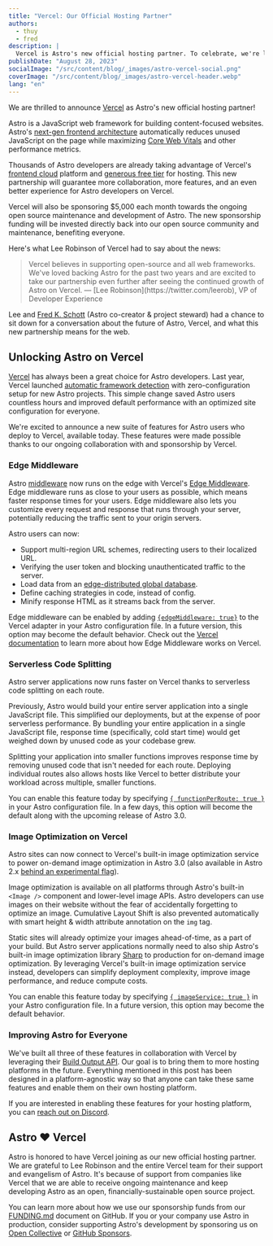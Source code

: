 ```yaml
---
title: "Vercel: Our Official Hosting Partner"
authors:
  - thuy
  - fred
description: |
  Vercel is Astro's new official hosting partner. To celebrate, we're launching new features for Astro users who deploy to Vercel's frontend cloud.
publishDate: "August 28, 2023"
socialImage: "/src/content/blog/_images/astro-vercel-social.png"
coverImage: "/src/content/blog/_images/astro-vercel-header.webp"
lang: "en"
---
```



We are thrilled to announce [Vercel](https://vercel.com/) as Astro's new official hosting partner!

Astro is a JavaScript web framework for building content-focused websites. Astro's [next-gen frontend architecture](https://docs.astro.build/en/concepts/islands/) automatically reduces unused JavaScript on the page while maximizing [Core Web Vitals](https://web.dev/vitals/) and other performance metrics. 

Thousands of Astro developers are already taking advantage of Vercel's [frontend cloud](https://vercel.com/resources/the-frontend-cloud-advantage) platform and [generous free tier](https://vercel.com/pricing) for hosting. This new partnership will guarantee more collaboration, more features, and an even better experience for Astro developers on Vercel. 

Vercel will also be sponsoring $5,000 each month towards the ongoing open source maintenance and development of Astro. The new sponsorship funding will be invested directly back into our open source community and maintenance, benefiting everyone.

Here's what Lee Robinson of Vercel had to say about the news:

<Blockquote>
	<Fragment slot="quote" >
		Vercel believes in supporting open-source and all web frameworks. We've loved backing Astro for the past two years and are excited to take our partnership even further after seeing the continued growth of Astro on Vercel.
	</Fragment>
	<Fragment slot="caption">
		— [Lee Robinson](https://twitter.com/leerob), VP of Developer Experience
	</Fragment>
</Blockquote>

Lee and [Fred K. Schott](https://twitter.com/FredKSchott) (Astro co-creator & project steward) had a chance to sit down for a conversation about the future of Astro, Vercel, and what this new partnership means for the web.

<YouTube id="9196iQJtK4s" class="mx-auto my-12" />

## Unlocking Astro on Vercel

[Vercel](https://vercel.com/docs) has always been a great choice for Astro developers. Last year, Vercel launched [automatic framework detection](https://vercel.com/blog/build-output-api) with zero-configuration setup for new Astro projects. This simple change saved Astro users countless hours and improved default performance with an optimized site configuration for everyone.

We're excited to announce a new suite of features for Astro users who deploy to Vercel, available today. These features were made possible thanks to our ongoing collaboration with and sponsorship by Vercel.

### Edge Middleware

Astro [middleware](https://docs.astro.build/en/guides/middleware/) now runs on the edge with Vercel's [Edge Middleware](https://vercel.com/docs/concepts/functions/edge-middleware). Edge middleware runs as close to your users as possible, which means faster response times for your users. Edge middleware also lets you customize every request and response that runs through your server, potentially reducing the traffic sent to your origin servers.

Astro users can now:

- Support multi-region URL schemes, redirecting users to their localized URL.
- Verifying the user token and blocking unauthenticated traffic to the server.
- Load data from an [edge-distributed global database](https://vercel.com/docs/storage/edge-config).
- Define caching strategies in code, instead of config.
- Minify response HTML as it streams back from the server.

Edge middleware can be enabled by adding [`{edgeMiddleware: true}`](https://docs.astro.build/en/guides/integrations-guide/vercel/#vercel-edge-middleware) to the Vercel adapter in your Astro configuration file. In a future version, this option may become the default behavior. Check out the [Vercel documentation](https://vercel.com/docs/functions/edge-middleware) to learn more about how Edge Middleware works on Vercel.

### Serverless Code Splitting

Astro server applications now runs faster on Vercel thanks to serverless code splitting on each route.

Previously, Astro would build your entire server application into a single JavaScript file. This simplified our deployments, but at the expense of poor serverless performance. By bundling your entire application in a single JavaScript file, response time (specifically, cold start time) would get weighed down by unused code as your codebase grew.

Splitting your application into smaller functions improves response time by removing unused code that isn't needed for each route. Deploying individual routes also allows hosts like Vercel to better distribute your workload across multiple, smaller functions.

You can enable this feature today by specifying [`{ functionPerRoute: true }`](https://docs.astro.build/en/guides/integrations-guide/vercel/#per-page-functions) in your Astro configuration file. In a few days, this option will become the default along with the upcoming release of Astro 3.0.

### Image Optimization on Vercel

Astro sites can now connect to Vercel's built-in image optimization service to power on-demand image optimization in Astro 3.0 (also available in Astro 2.x [behind an experimental flag](https://docs.astro.build/en/guides/images/)).

Image optimization is available on all platforms through Astro's built-in `<Image />` component and lower-level image APIs.  Astro developers can use images on their website without the fear of accidentally forgetting to optimize an image. Cumulative Layout Shift is also prevented automatically with smart height & width attribute annotation on the `img` tag.

Static sites will already optimize your images ahead-of-time, as a part of your build. But Astro server applications normally need to also ship Astro's built-in image optimization library [Sharp](https://sharp.pixelplumbing.com/) to production for on-demand image optimization. By leveraging  Vercel's built-in image optimization service instead, developers can simplify deployment complexity, improve image performance, and reduce compute costs.

You can enable this feature today by specifying [`{ imageService: true }`](https://docs.astro.build/en/guides/integrations-guide/vercel/#imageservice) in your Astro configuration file. In a future version, this option may become the default behavior.

### Improving Astro for Everyone

We've built all three of these features in collaboration with Vercel by leveraging their [Build Output API](https://vercel.com/docs/build-output-api/v3). Our goal is to bring them to more hosting platforms in the future. Everything mentioned in this post has been designed in a platform-agnostic way so that anyone can take these same features and enable them on their own hosting platform.

If you are interested in enabling these features for your hosting platform, you can [reach out on Discord](https://astro.build/chat/).

## Astro ❤️ Vercel

Astro is honored to have Vercel joining as our new official hosting partner. We are grateful to Lee Robinson and the entire Vercel team for their support and evangelism of Astro. It's because of support from companies like Vercel that we are able to receive ongoing maintenance and keep developing Astro as an open, financially-sustainable open source project.

You can learn more about how we use our sponsorship funds from our [FUNDING.md](https://github.com/withastro/.github/blob/main/FUNDING.md) document on GitHub. If you or your company use Astro in production, consider supporting Astro's development by sponsoring us on [Open Collective](https://opencollective.com/astrodotbuild) or [GitHub Sponsors](https://github.com/sponsors/withastro).
